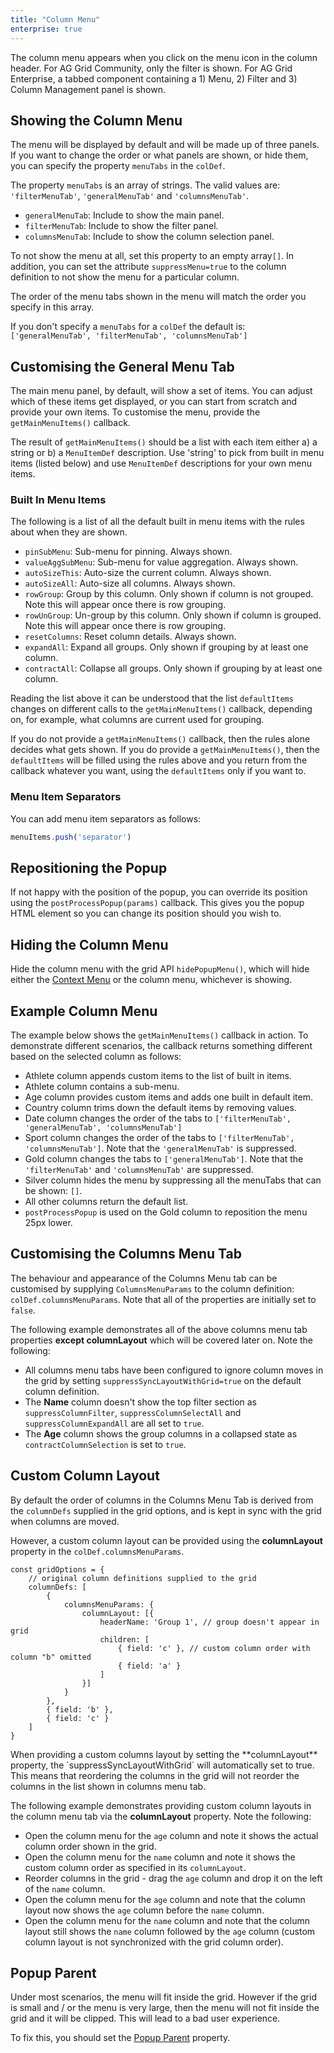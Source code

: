 ```yaml
---
title: "Column Menu"
enterprise: true
---
```


The column menu appears when you click on the menu icon in the column header. For AG Grid Community, only the filter is shown. For AG Grid Enterprise, a tabbed component containing a 1) Menu, 2) Filter and 3) Column Management panel is shown.

## Showing the Column Menu

The menu will be displayed by default and will be made up of three panels. If you want to change the order or what panels are shown, or hide them, you can specify the property `menuTabs` in the `colDef`.

The property `menuTabs` is an array of strings. The valid values are: `'filterMenuTab'`, `'generalMenuTab'` and `'columnsMenuTab'`.

- `generalMenuTab`: Include to show the main panel.
- `filterMenuTab`: Include to show the filter panel.
- `columnsMenuTab`: Include to show the column selection panel.

To not show the menu at all, set this property to an empty array`[]`. In addition, you can set the attribute `suppressMenu=true` to the column definition to not show the menu for a particular column.

The order of the menu tabs shown in the menu will match the order you specify in this array.

If you don't specify a `menuTabs` for a `colDef` the default is: `['generalMenuTab', 'filterMenuTab', 'columnsMenuTab']`

## Customising the General Menu Tab

The main menu panel, by default, will show a set of items. You can adjust which of these items get displayed, or you can start from scratch and provide your own items. To customise the menu, provide the `getMainMenuItems()` callback.

The result of `getMainMenuItems()` should be a list with each item either a) a string or b) a `MenuItemDef` description. Use 'string' to pick from built in menu items (listed below) and use `MenuItemDef` descriptions for your own menu items.

<api-documentation source='grid-options/properties.json' section='accessories' names='["getMainMenuItems"]'  ></api-documentation>

### Built In Menu Items

The following is a list of all the default built in menu items with the rules about when they are shown.

- `pinSubMenu`: Sub-menu for pinning. Always shown.
- `valueAggSubMenu`: Sub-menu for value aggregation. Always shown.
- `autoSizeThis`: Auto-size the current column. Always shown.
- `autoSizeAll`: Auto-size all columns. Always shown.
- `rowGroup`: Group by this column. Only shown if column is not grouped. Note this will appear once there is row grouping.
- `rowUnGroup`: Un-group by this column. Only shown if column is grouped. Note this will appear once there is row grouping.
- `resetColumns`: Reset column details. Always shown.
- `expandAll`: Expand all groups. Only shown if grouping by at least one column.
- `contractAll`: Collapse all groups. Only shown if grouping by at least one column.

Reading the list above it can be understood that the list `defaultItems` changes on different calls to the `getMainMenuItems()` callback, depending on, for example, what columns are current used for grouping.

If you do not provide a `getMainMenuItems()` callback, then the rules alone decides what gets shown. If you do provide a `getMainMenuItems()`, then the `defaultItems` will be filled using the rules above and you return from the callback whatever you want, using the `defaultItems` only if you want to.

### Menu Item Separators

You can add menu item separators as follows:

```js
menuItems.push('separator')
```

## Repositioning the Popup

If not happy with the position of the popup, you can override its position using the `postProcessPopup(params)` callback. This gives you the popup HTML element so you can change its position should you wish to.

<api-documentation source='grid-options/properties.json' section='accessories' names='["postProcessPopup"]'  ></api-documentation>

## Hiding the Column Menu

Hide the column menu with the grid API `hidePopupMenu()`, which will hide either the [Context Menu](/context-menu/) or the column menu, whichever is showing.

## Example Column Menu

The example below shows the `getMainMenuItems()` callback in action. To demonstrate different scenarios, the callback returns something different based on the selected column as follows:

- Athlete column appends custom items to the list of built in items.
- Athlete column contains a sub-menu.
- Age column provides custom items and adds one built in default item.
- Country column trims down the default items by removing values.
- Date column changes the order of the tabs to `['filterMenuTab', 'generalMenuTab', 'columnsMenuTab']`
- Sport column changes the order of the tabs to `['filterMenuTab', 'columnsMenuTab']`. Note that the `'generalMenuTab'` is suppressed.
- Gold column changes the tabs to `['generalMenuTab']`. Note that the `'filterMenuTab'` and `'columnsMenuTab'` are suppressed.
- Silver column hides the menu by suppressing all the menuTabs that can be shown: `[]`.
- All other columns return the default list.
- `postProcessPopup` is used on the Gold column to reposition the menu 25px lower.

<GridExampleRunner title='Column Menu' name='column-menu' type='generated' options='{ "enterprise": true, "modules": ["clientside", "menu", "columnpanel"] }'></GridExampleRunner>

## Customising the Columns Menu Tab

The behaviour and appearance of the Columns Menu tab can be customised by supplying `ColumnsMenuParams` to the column definition: `colDef.columnsMenuParams`. Note that all of the properties are initially set to `false`.

<interface-documentation interfaceName='ColumnsMenuParams' ></interface-documentation>

The following example demonstrates all of the above columns menu tab properties **except columnLayout** which will be covered later on. Note the following:

- All columns menu tabs have been configured to ignore column moves in the grid by setting `suppressSyncLayoutWithGrid=true` on the default column definition.
- The **Name** column doesn't show the top filter section as `suppressColumnFilter`, `suppressColumnSelectAll` and `suppressColumnExpandAll` are all set to `true`.
- The **Age** column shows the group columns in a collapsed state as `contractColumnSelection` is set to `true`.

<GridExampleRunner title='Customising Columns Menu Tab' name='customising-columns-menu-tab' type='generated' options='{ "enterprise": true, "modules": ["clientside", "menu", "columnpanel" ] }'></GridExampleRunner>

## Custom Column Layout

By default the order of columns in the Columns Menu Tab is derived from the `columnDefs` supplied in the grid options, and is kept in sync with the grid when columns are moved.

However, a custom column layout can be provided using the **columnLayout** property in the `colDef.columnsMenuParams`.

```
const gridOptions = {
    // original column definitions supplied to the grid
    columnDefs: [
        {
            columnsMenuParams: {
                columnLayout: [{
                    headerName: 'Group 1', // group doesn't appear in grid
                    children: [
                        { field: 'c' }, // custom column order with column "b" omitted
                        { field: 'a' }
                    ]
                }]
            }
        },
        { field: 'b' },
        { field: 'c' }
    ]
}
```

<note>
When providing a custom columns layout by setting the **columnLayout** property, the `suppressSyncLayoutWithGrid` will automatically set to true. This means that reordering the columns in the grid will not reorder the columns in the list shown in columns menu tab.
</note>

The following example demonstrates providing custom column layouts in the column menu tab via the **columnLayout** property. Note the following:

- Open the column menu for the `age` column and note it shows the actual column order shown in the grid.
- Open the column menu for the `name` column and note it shows the custom column order as specified in its `columnLayout`.
- Reorder columns in the grid - drag the `age` column and drop it on the left of the `name` column.
- Open the column menu for the `age` column and note that the column layout now shows the `age` column before the `name` column.
- Open the column menu for the `name` column and note that the column layout still shows the `name` column followed by the `age` column  (custom column layout is not synchronized with the grid column order).

<GridExampleRunner title='Customising Columns Layout' name='customising-columns-layout' type='generated' options='{ "enterprise": true, "modules": ["clientside", "menu", "columnpanel" ] }'></GridExampleRunner>

## Popup Parent

Under most scenarios, the menu will fit inside the grid. However if the grid is small and / or the menu is very large, then the menu will not fit inside the grid and it will be clipped. This will lead to a bad user experience.

To fix this, you should set the [Popup Parent](/context-menu/#popup-parent) property.
